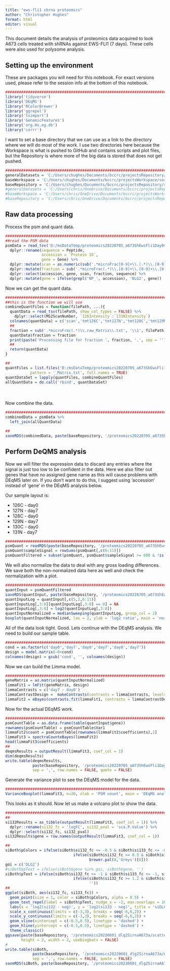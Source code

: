 ```yaml
---
title: "ews-fli1 shrna proteomics"
author: "Christopher Hughes"
format: html
editor: visual
---
```


This document details the analysis of proteomics data acquired to look A673 cells treated with shRNAs against EWS-FLI1 (7 days). These cells were also used for polysome analysis. 

## Setting up the environment

These are packages you will need for this notebook. For exact versions used, please refer to the session info at the bottom of this notebook.

```r
##########################################################################################
library('tidyverse')
library('DEqMS')
library('RColorBrewer')
library('ggrepel')
library('tximport')
library('GenomicFeatures')
library('org.Hs.eg.db')
library('corrr')
```

I want to set a base directory that we can use as a link to the directory where we will do most of the work. I use two directories here because the Workspace is what is pushed to GitHub and contains scripts and plot files, but the Repository is where more of the big data is stored that does not get pushed.

```r
##########################################################################################
generalDatasets = 'C:/Users/chughes/Documents/bccrc/projectsRepository/generalDatasets'
baseWorkspace = 'C:/Users/chughes/Documents/bccrc/projectsWorkspace/sorensenLab/relatedToDlg2'
baseRepository = 'C:/Users/chughes/Documents/bccrc/projectsRepository/sorensenLab/relatedToDlg2'
#generalDatasets = 'C:/Users/chris/OneDrive/Documents/bccrc/projectsRepository/generalDatasets'
#baseWorkspace = 'C:/Users/chris/OneDrive/Documents/bccrc/projectsWorkspace/sorensenLab/relatedToYbx1'
#baseRepository = 'C:/Users/chris/OneDrive/Documents/bccrc/projectsRepository/sorensenLab/relatedToYbx1'
```


## Raw data processing

Process the psm and quant data.

```r
##########################################################################################
##read the PSM data
psmData = read_tsv('D:/msDataTemp/proteomics20220705_a673ShEwsFli1Day0v7Polysome/fragpipeAnalysisCombined/shEwsFli1/psm.tsv', show_col_types = FALSE) %>%
  dplyr::rename(sequence = Peptide,
                accession = `Protein ID`,
                gene = Gene) %>%
  dplyr::mutate(scan = as.numeric(sub('.*microFrac[0-9]+\\.(.*)\\.[0-9]+\\.[0-9]+','\\1',Spectrum))) %>%
  dplyr::mutate(fraction = sub('.*microFrac(.*)\\.[0-9]+\\.[0-9]+\\.[0-9]+','\\1',Spectrum)) %>%
  dplyr::select(accession, gene, scan, fraction, sequence) %>%
  dplyr::mutate(gene = ifelse(grepl('NP_', accession), 'DLG2', gene))
```

Now we can get the quant data.

```r
##########################################################################################
##this is the function we will use
combineQuantFiles = function(filePath, ...){
  quantData = read_tsv(filePath, show_col_types = FALSE) %>%
    dplyr::select(MS2ScanNumber, `126Intensity`:`131NIntensity`)
  colnames(quantData) = c('scan','tmt126C','tmt127N','tmt128C','tmt129N','tmt130C','tmt131N')
  ##
  fraction = sub('.*microFrac(.*)\\.raw_Matrix\\.txt', '\\1', filePath)
  quantData$fraction = fraction
  print(paste('Processing file for fraction ', fraction, '.', sep = ''))
  ##
  return(quantData)
}

##
quantFiles = list.files('D:/msDataTemp/proteomics20220705_a673ShEwsFli1Day0v7Polysome/',
           pattern = '_Matrix.txt', full.names = TRUE)
quantDataSet = lapply(quantFiles, combineQuantFiles)
allQuantData = do.call('rbind', quantDataSet)
```

<div style="margin-bottom:50px;"></div>

Now combine the data.

```r
##########################################################################################
combinedData = psmData %>%
  left_join(allQuantData)

##
saveRDS(combinedData, paste(baseRepository, '/proteomics20220705_a673ShEwsFli1Day0v7Polysome/dataset_processedIdAndQuantPsmData.rds', sep=''))
```


## Perform DeQMS analysis

Now we will filter the expression data to discard any entries where the signal is just too low to be confident in the data. Here we also filter out genes that have no assigned gene name as this will cause problems with DEqMS later on. If you don't want to do this, I suggest using 'accession' instead of 'gene' in the DEqMS analysis below.

Our sample layout is:

* 126C - day0
* 127N - day7
* 128C - day0
* 129N - day7
* 130C - day0
* 131N - day7

```r
##########################################################################################
psmQuant = readRDS(paste(baseRepository, '/proteomics20220705_a673ShEwsFli1Day0v7Polysome/dataset_processedIdAndQuantPsmData.rds', sep=''))
psmQuant$sampleSignal = rowSums(psmQuant[,c(6:11)])
psmQuantFiltered = subset(psmQuant, psmQuant$sampleSignal >= 600 & !is.na(psmQuant$gene) & !grepl('-', psmQuant$gene))
```

We will also normalize the data to deal with any gross loading differences. We save both the non-normalized data here as well and check the normalization with a plot.

```r
##########################################################################################
quantInput = psmQuantFiltered
saveRDS(quantInput, paste(baseRepository, '/proteomics20220705_a673ShEwsFli1Day0v7Polysome/dataset_peptideQuantDataPreDEqMS.rds', sep = ''))
quantInputLog = quantInput[,c(5,2,6:11)]
quantInputLog[,3:8][quantInputLog[,3:8] == 0] = NA
quantInputLog[,3:8] = log2(quantInputLog[,3:8])
quantInputNormalized = medianSweeping(quantInputLog, group_col = 2)
boxplot(quantInputNormalized, las = 2, ylab = 'log2 ratio', main = 'normalized TMT data')
```

All of the data look tight. Good. Lets continue with the DEqMS analysis. We need to build our sample table.

```r
##########################################################################################
cond = as.factor(c('day0','day7','day0','day7','day0','day7'))
design = model.matrix(~0+cond) 
colnames(design) = gsub('cond', '', colnames(design))
```

Now we can build the Limma model.

```r
##########################################################################################
geneMatrix = as.matrix(quantInputNormalized)
limmaFit1 = lmFit(geneMatrix, design)
limmaContrasts = c('day7 - day0')
limmaContrastDesign =  makeContrasts(contrasts = limmaContrasts, levels = design)
limmaFit2 = eBayes(contrasts.fit(limmaFit1, contrasts = limmaContrastDesign))
```

Now for the actual DEqMS work.

```r
##########################################################################################
psmCountTable = as.data.frame(table(quantInput$gene))
rownames(psmCountTable) = psmCountTable$Var1
limmaFit2$count = psmCountTable[rownames(limmaFit2$coefficients),2]
limmaFit3 = spectraCounteBayes(limmaFit2)
head(limmaFit3$coefficients)
##
deqmsResults = outputResult(limmaFit3, coef_col = 1)
dim(deqmsResults)
write.table(deqmsResults, 
            paste(baseRepository, '/proteomics20220705_a673ShEwsFli1Day0v7Polysome/dataset_deqms_day7-day0.csv', sep = ''),
            sep = ',', row.names = FALSE, quote = FALSE)
```

Generate the variance plot to see the DEqMS model for the data.

```r
##########################################################################################
VarianceBoxplot(limmaFit3, n=20, xlab = 'PSM count', main = 'DEqMS analysis of TMT data')
```

This looks as it should. Now let us make a volcano plot to show the data.

```r
##########################################################################################
##
si132Results = as_tibble(outputResult(limmaFit3, coef_col = 1)) %>%
  dplyr::rename(si132_fc = 'logFC', si132_pval = 'sca.P.Value') %>%
  dplyr::select(si132_fc, si132_pval)
si132Results$gene = row.names(outputResult(limmaFit3, coef_col = 1))

##
siBoth$pColors = ifelse(siBoth$si132_fc <= -0.5 & siBoth$si133_fc <= -0.5, brewer.pal(8,'RdBu')[8],
                              ifelse(siBoth$si132_fc >= 0.5 & siBoth$si133_fc >= 0.5, brewer.pal(8,'RdBu')[1],
                                     brewer.pal(8,'Greys')[6]))
goi = c('DLG2')
#siBoth$pText = ifelse(siBoth$gene %in% goi, siBoth$gene, '')
siBoth$pText = ifelse(siBoth$si132_fc <= -1 & siBoth$si133_fc <= -1, siBoth$gene,
                              ifelse(siBoth$si132_fc >= 1.2 & siBoth$si133_fc >= 1.2, siBoth$gene,
                                     ''))
##
ggplot(siBoth, aes(si132_fc, si133_fc)) +
  geom_point(size = 1, color = siBoth$pColors, alpha = 0.5) +
  geom_text_repel(label = siBoth$pText, nudge_x = -2, max.overlaps = 10000) +
  labs(x = 'log2(si132 - neg)', y = 'log2(si133 - neg)', title = 'siDLG2 in EwS abundance') +
  scale_x_continuous(limits = c(-3,3), breaks = seq(-6,6,2)) +
  scale_y_continuous(limits = c(-3,3), breaks = seq(-6,6,2)) +
  geom_vline(xintercept = c(-0.5,0.5), linetype = 'dashed') +
  geom_hline(yintercept = c(-0.5,0.5), linetype = 'dashed') +
  theme_classic()
ggsave(paste(baseRepository, '/proteomics20220601_dlg2SirnaA673a/scatter_deqms_a673_siBoth.pdf', sep = ''),
       height = 2, width = 2, useDingbats = FALSE)
#
write.table(siBoth, 
            paste(baseRepository, '/proteomics20220601_dlg2SirnaA673a/dataset_deqms_siBoth.csv', sep = ''),
            sep = ',', row.names = FALSE, quote = FALSE)
saveRDS(siBoth, paste(baseRepository, '/proteomics20220601_dlg2SirnaA673a/dataset_deqms_siBoth.rds', sep = ''))
```
